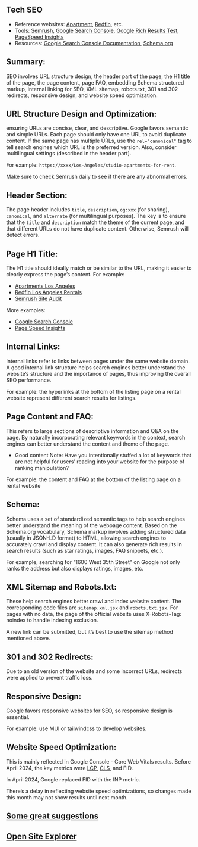 <article>

## Tech SEO

- Reference websites: [Apartment](https://www.apartments.com), [Redfin](https://www.redfin.com), etc.
- Tools: [Semrush](https://www.semrush.com), [Google Search Console](https://search.google.com/search-console/about), [Google Rich Results Test](https://search.google.com/test/rich-results), [PageSpeed Insights](https://pagespeed.web.dev)
- Resources: [Google Search Console Documentation](https://developers.google.com/search/docs), [Schema.org](https://schema.org)

## Summary:

SEO involves URL structure design, the header part of the page, the H1 title of the page, the page content, page FAQ, embedding Schema structured markup, internal linking for SEO, XML sitemap, robots.txt, 301 and 302 redirects, responsive design, and website speed optimization.

## URL Structure Design and Optimization:

ensuring URLs are concise, clear, and descriptive. Google favors semantic and simple URLs. Each page should only have one URL to avoid duplicate content. If the same page has multiple URLs, use the `rel="canonical"` tag to tell search engines which URL is the preferred version. Also, consider multilingual settings (described in the header part).

For example: `https://xxxx/Los-Angeles/studio-apartments-for-rent`.

Make sure to check Semrush daily to see if there are any abnormal errors.

## Header Section:

The page header includes `title`, `description`, `og:xxx` (for sharing), `canonical`, and `alternate` (for multilingual purposes). The key is to ensure that the `title` and `description` match the theme of the current page, and that different URLs do not have duplicate content. Otherwise, Semrush will detect errors.

## Page H1 Title:

The H1 title should ideally match or be similar to the URL, making it easier to clearly express the page’s content. For example:

- [Apartments Los Angeles](https://www.apartments.com/los-angeles-ca/)
- [Redfin Los Angeles Rentals](https://www.redfin.com/city/11203/CA/Los-Angeles/houses-for-rent)
- [Semrush Site Audit](https://www.semrush.com/siteaudit/campaign/4756982/review/overview)

More examples:

- [Google Search Console](https://search.google.com/search-console/about)
- [Page Speed Insights](https://pagespeed.web.dev/?hl=en)

## Internal Links:

Internal links refer to links between pages under the same website domain. A good internal link structure helps search engines better understand the website’s structure and the importance of pages, thus improving the overall SEO performance.

For example: the hyperlinks at the bottom of the listing page on a rental website represent different search results for listings.

## Page Content and FAQ:

This refers to large sections of descriptive information and Q&A on the page. By naturally incorporating relevant keywords in the context, search engines can better understand the content and theme of the page.

- Good content
  Note: Have you intentionally stuffed a lot of keywords that are not helpful for users' reading into your website for the purpose of ranking manipulation?

For example: the content and FAQ at the bottom of the listing page on a rental website

## Schema:

Schema uses a set of standardized semantic tags to help search engines better understand the meaning of the webpage content. Based on the Schema.org vocabulary, Schema markup involves adding structured data (usually in JSON-LD format) to HTML, allowing search engines to accurately crawl and display content. It can also generate rich results in search results (such as star ratings, images, FAQ snippets, etc.).

For example, searching for "1600 West 35th Street" on Google not only ranks the address but also displays ratings, images, etc.

## XML Sitemap and Robots.txt:

These help search engines better crawl and index website content. The corresponding code files are `sitemap.xml.jsx` and `robots.txt.jsx`. For pages with no data, the page of the official website uses X-Robots-Tag: noindex to handle indexing exclusion.

A new link can be submitted, but it’s best to use the sitemap method mentioned above.

## 301 and 302 Redirects:

Due to an old version of the website and some incorrect URLs, redirects were applied to prevent traffic loss.

## Responsive Design:

Google favors responsive websites for SEO, so responsive design is essential.

For example: use MUI or tailwindcss to develop websites.

## Website Speed Optimization:

This is mainly reflected in Google Console - Core Web Vitals results. Before April 2024, the key metrics were [LCP](./performance/lcp), [CLS](./performance/cls), and FID.

In April 2024, Google replaced FID with the INP metric.

There’s a delay in reflecting website speed optimizations, so changes made this month may not show results until next month.

## [Some great suggestions](https://hrefgo.com/blog/seo-tips#1-stop-focusing-on-things-that-don-t-matter)

## [Open Site Explorer](https://www.yesharris.com/seo-basic/open-site-explorer/)

</article>
